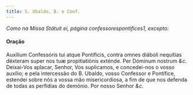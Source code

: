 ```yaml
---
title: S. Ubaldo, B. e Conf.
---
```



<em>Como na Missa Státuit ei, página confessorespontifices1, excepto:</em>

<h4 class="text-center">Oração</h4>
<div class="container-fluid">
<div class="row">
<div class="col-6 dropcaps text-justify">
Auxílium Confessóris tui atque Pontíficis, contra omnes diáboli nequítias déxteram super nos tuæ propitiatiónis exténde. Per Dóminum nostrum <em>&c.</em>
</div>
<div class="col-6 dropcaps text-justify">
Deixai-Vos aplacar, Senhor, Vos suplicamos, e concedei-nos o vosso auxílio; e pela intercessão do B. Ubaldo, vosso Confessor e Pontífice, estendei sobre nós a vossa mão misericordiosa, a fim de que nos defenda de todas as perfídias do demónio. Por nosso Senhor <em>&c.</em>
</div>
</div>
</div>